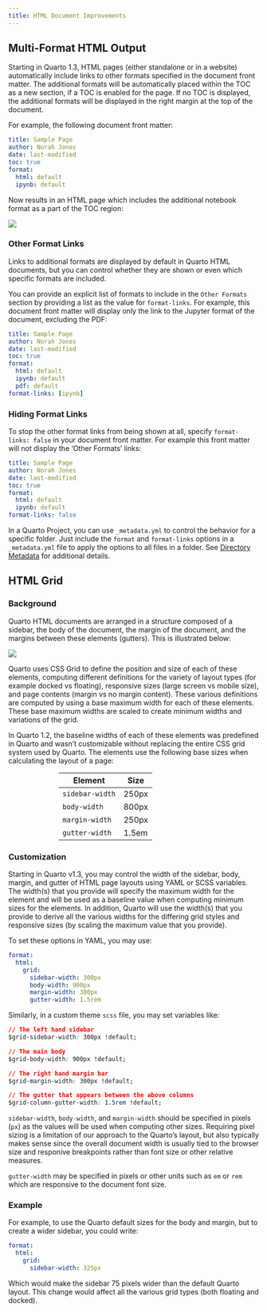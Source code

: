 ```yaml
---
title: HTML Document Improvements
---
```


## Multi-Format HTML Output

Starting in Quarto 1.3, HTML pages (either standalone or in a website) automatically include links to other formats specified in the document front matter. The additional formats will be automatically placed within the TOC as a new section, if a TOC is enabled for the page. If no TOC is displayed, the additional formats will be displayed in the right margin at the top of the document.

For example, the following document front matter:

``` yaml
title: Sample Page
author: Norah Jones
date: last-modified
toc: true
format: 
  html: default
  ipynb: default
```

Now results in an HTML page which includes the additional notebook format as a part of the TOC region:

![](images/other-format.png){.border}

### Other Format Links

Links to additional formats are displayed by default in Quarto HTML documents, but you can control whether they are shown or even which specific formats are included.

You can provide an explicit list of formats to include in the `Other Formats` section by providing a list as the value for `format-links`. For example, this document front matter will display only the link to the Jupyter format of the document, excluding the PDF:

``` yaml
title: Sample Page
author: Norah Jones
date: last-modified
toc: true
format: 
  html: default
  ipynb: default
  pdf: default
format-links: [ipynb]
```

### Hiding Format Links

To stop the other format links from being shown at all, specify `format-links: false` in your document front matter. For example this front matter will not display the 'Other Formats' links:

``` yaml
title: Sample Page
author: Norah Jones
date: last-modified
toc: true
format: 
  html: default
  ipynb: default
format-links: false
```

::: callout-note
In a Quarto Project, you can use `_metadata.yml`{spellcheck="false"} to control the behavior for a specific folder. Just include the `format`{spellcheck="false"} and `format-links`{spellcheck="false"} options in a `_metadata.yml`{spellcheck="false"} file to apply the options to all files in a folder. See [Directory Metadata](/docs/projects/quarto-projects.qmd#directory-metadata) for additional details.
:::

## HTML Grid

### Background

Quarto HTML documents are arranged in a structure composed of a sidebar, the body of the document, the margin of the document, and the margins between these elements (gutters). This is illustrated below:

![](images/grid.png)

Quarto uses CSS Grid to define the position and size of each of these elements, computing different definitions for the variety of layout types (for example docked vs floating), responsive sizes (large screen vs mobile size), and page contents (margin vs no margin content). These various definitions are computed by using a base maximum width for each of these elements. These base maximum widths are scaled to create minimum widths and variations of the grid.

In Quarto 1.2, the baseline widths of each of these elements was predefined in Quarto and wasn't customizable without replacing the entire CSS grid system used by Quarto. The elements use the following base sizes when calculating the layout of a page:

::: {style="width: 60%; margin: auto;"}
| Element                             | Size  |
|-------------------------------------|-------|
| `sidebar-width`{spellcheck="false"} | 250px |
| `body-width`{spellcheck="false"}    | 800px |
| `margin-width`{spellcheck="false"}  | 250px |
| `gutter-width`{spellcheck="false"}  | 1.5em |
:::

### Customization

Starting in Quarto v1.3, you may control the width of the sidebar, body, margin, and gutter of HTML page layouts using YAML or SCSS variables. The width(s) that you provide will specify the maximum width for the element and will be used as a baseline value when computing minimum sizes for the elements. In addition, Quarto will use the width(s) that you provide to derive all the various widths for the differing grid styles and responsive sizes (by scaling the maximum value that you provide).

To set these options in YAML, you may use:

``` yml
format:
  html: 
    grid:
      sidebar-width: 300px
      body-width: 900px
      margin-width: 300px
      gutter-width: 1.5rem
```

Similarly, in a custom theme `scss` file, you may set variables like:

``` css
// The left hand sidebar
$grid-sidebar-width: 300px !default;

// The main body
$grid-body-width: 900px !default;

// The right hand margin bar
$grid-margin-width: 300px !default;

// The gutter that appears between the above columns
$grid-column-gutter-width: 1.5rem !default;
```

`sidebar-width`, `body-width`, and `margin-width` should be specified in pixels (`px`) as the values will be used when computing other sizes. Requiring pixel sizing is a limitation of our approach to the Quarto's layout, but also typically makes sense since the overall document width is usually tied to the browser size and responive breakpoints rather than font size or other relative measures.

`gutter-width` may be specified in pixels or other units such as `em` or `rem` which are responsive to the document font size.

### Example

For example, to use the Quarto default sizes for the body and margin, but to create a wider sidebar, you could write:

``` yml
format:
  html: 
    grid:
      sidebar-width: 325px
```

Which would make the sidebar 75 pixels wider than the default Quarto layout. This change would affect all the various grid types (both floating and docked).